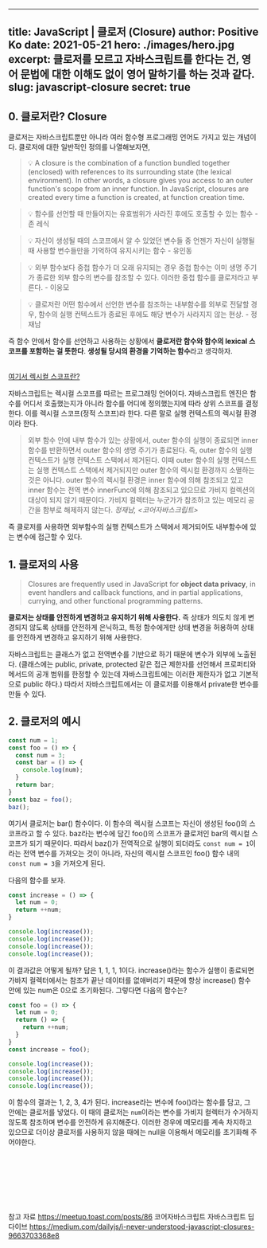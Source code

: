 
---
title: JavaScript | 클로저 (Closure)
author: Positive Ko
date: 2021-05-21
hero: ./images/hero.jpg
excerpt: 클로저를 모르고 자바스크립트를 한다는 건, 영어 문법에 대한 이해도 없이 영어 말하기를 하는 것과 같다.
slug: javascript-closure
secret: true
---

## 0. 클로저란? Closure

클로저는 자바스크립트뿐만 아니라 여러 함수형 프로그래밍 언어도 가지고 있는 개념이다. 클로저에 대한 일반적인 정의를 나열해보자면, 

> 💡 A closure is the combination of a function bundled together (enclosed) with references to its surrounding state (the lexical environment). In other words, a closure gives you access to an outer function's scope from an inner function. In JavaScript, closures are created every time a function is created, at function creation time.

> 💡 함수를 선언할 때 만들어지는 유효범위가 사라진 후에도 호출할 수 있는 함수 - 존 레식

> 💡 자신이 생성될 때의 스코프에서 알 수 있었던 변수들 중 언젠가 자신이 실행될 때 사용할 변수들만을 기억하여 유지시키는 함수 - 유인동

> 💡 외부 함수보다 중첩 함수가 더 오래 유지되는 경우 중첩 함수는 이미 생명 주기가 종료한 외부 함수의 변수를 참조할 수 있다. 이러한 중첩 함수를 클로저라고 부른다. - 이웅모

> 💡 클로저란 어떤 함수에서 선언한 변수를 참조하는 내부함수를 외부로 전달할 경우, 함수의 실행 컨텍스트가 종료된 후에도 해당 변수가 사라지지 않는 현상. - 정재남

 즉 함수 안에서 함수를 선언하고 사용하는 상황에서 **클로저란 함수와 함수의 lexical 스코프를 포함하는 걸 뜻한다**. **생성될 당시의 환경을 기억하는 함수**라고 생각하자. 
<br /><br /> 



<u>여기서 렉시컬 스코프란?</u>

자바스크립트는 렉시컬 스코프를 따르는 프로그래밍 언어이다. 자바스크립트 엔진은 함수를 어디서 호출했는지가 아니라 함수를 어디에 정의했는지에 따라 상위 스코프를 결정한다. 이를 렉시컬 스코프(정적 스코프)라 한다. 다른 말로 실행 컨텍스트의 렉시컬 환경이라 한다. 

> 외부 함수 안에 내부 함수가 있는 상황에서, outer 함수의 실행이 종료되면 inner 함수를 반환하면서 outer 함수의 생명 주기가 종료된다. 즉, outer 함수의 실행 컨텍스트가 실행 컨텍스트 스택에서 제거된다. 이때 outer 함수의 실행 컨텍스트는 실행 컨텍스트 스택에서 제거되지만 outer 함수의 렉시컬 환경까지 소멸하는 것은 아니다. outer 함수의 렉시컬 환경은 inner 함수에 의해 참조되고 있고 inner 함수는 전역 변수 innerFunc에 의해 참조되고 있으므로 가비지 컬렉션의 대상이 되지 않기 때문이다. 가비지 컬렉터는 누군가가 참조하고 있는 메모리 공간을 함부로 해제하지 않는다.
_정재남, <코어자바스크립트>_

즉 클로저를 사용하면 외부함수의 실행 컨텍스트가 스택에서 제거되어도 내부함수에 있는 변수에 접근할 수 있다. 

## 1. 클로저의 사용

> Closures are frequently used in JavaScript for **object data privacy**, in event handlers and callback functions, and in partial applications, currying, and other functional programming patterns.

**클로저는 상태를 안전하게 변경하고 유지하기 위해 사용한다.** 즉 상태가 의도치 않게 변경되지 않도록 상태를 안전하게 은닉하고, 특정 함수에게만 상태 변경을 허용하여 상태를 안전하게 변경하고 유지하기 위해 사용한다.

자바스크립트는 클래스가 없고 전역변수를 기반으로 하기 때문에 변수가 외부에 노출된다. (클래스에는 public, private, protected 같은 접근 제한자를 선언해서 프로퍼티와 메서드의 공개 범위를 한정할 수 있는데 자바스크립트에는 이러한 제한자가 없고 기본적으로 public 하다.) 따라서 자바스크립트에서는 이 클로저를 이용해서 private한 변수를 만들 수 있다.


## 2. 클로저의 예시
```javascript
const num = 1;
const foo = () => {
  const num = 3;
  const bar = () => {
    console.log(num);
  }
  return bar;
}
const baz = foo();
baz();
```

여기서 클로저는 bar() 함수이다. 이 함수의 렉시컬 스코프는 자신이 생성된 foo()의 스코프라고 할 수 있다. baz라는 변수에 담긴 foo()의 스코프가 클로저인 bar의 렉시컬 스코프가 되기 때문이다. 따라서 baz()가 전역적으로 실행이 되더라도 `const num = 1`이라는 전역 변수를 가져오는 것이 아니라, 자신의 렉시컬 스코프인 foo() 함수 내의 `const num = 3`을 가져오게 된다.


다음의 함수를 보자.
```javascript
const increase = () => {
  let num = 0;
  return ++num;
}

console.log(increase());
console.log(increase());
console.log(increase());
console.log(increase());
```
이 결과값은 어떻게 될까? 답은 1, 1, 1, 1이다. increase()라는 함수가 실행이 종료되면 가바지 컬렉터에서는 참조가 끝난 데이터를 없애버리기 때문에 항상 increase() 함수 안에 있는 num은 0으로 초기화된다.
그렇다면 다음의 함수는?

```javascript
const foo = () => {
  let num = 0;
  return () => {
    return ++num;
  }
}
const increase = foo();

console.log(increase());
console.log(increase());
console.log(increase());
console.log(increase());
```

이 함수의 결과는 1, 2, 3, 4가 된다.
increase라는 변수에 foo()라는 함수를 담고, 그 안에는 클로저를 넣었다. 이 때의 클로저는 `num`이라는 변수를 가비지 컬렉터가 수거하지 않도록 참조하며 변수를 안전하게 유지해준다.
이러한 경우에 메모리를 계속 차지하고 있으므로 더이상 클로저를 사용하지 않을 때에는 null을 이용해서 메모리를 초기화해 주어야한다. 



<br /><br /><br /><br /><br /><br />




참고 자료
https://meetup.toast.com/posts/86
코어자바스크립트 
자바스크립트 딥다이브
https://medium.com/dailyjs/i-never-understood-javascript-closures-9663703368e8
